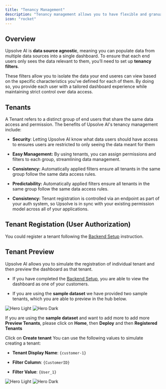 ```yaml
---
title: "Tenancy Management"
description: "Tenancy management allows you to have flexible and granuar data permissioning control"
icon: "rocket"
---
```


## Overview

Upsolve AI is **data source agnostic**, meaning you can populate data from multiple data sources into a single dashboard.
To ensure that each end users only sees the data relevant to them, you’ll need to set up **tenancy filters**.

These filters allow you to isolate the data your end useres can view based on the specific characteristics you've defined for each of them.
By doing so, you provide each user with a tailored dashboard experience while maintaining strict control over data access.

## Tenants

A Tenant refers to a distinct group of end users that share the same data access and permission. The benefits of Upsolve AI's tenancy management include:

* **Security**: Letting Upsolve AI know what data users should have access to ensures users are restricted to only seeing the data meant for them

* **Easy Management:** By using tenants, you can assign permissions and filters to each group, streamlining data management.

* **Consistency:** Automatically applied filters ensure all tenants in the same group follow the same data access rules.

* **Predictability:** Automatically applied filters ensure all tenants in the same group follow the same data access rules.

* **Consistency:** Tenant registration is controlled via an endpoint as part of your auth system, so Upsolve is in sync with your existing permission model across all of your applications.

## Tenant Registation (User Authorization)

You could register a tenant following the [Backend Setup](/deploy-dashboards/backend-setup) instruction.

## Tenant Preview

Upsolve AI allows you to simulate the registration of individual tenant and then preview the dashboard as that tenant.

* If you have completed the [Backend Setup](/deploy-dashboards/backend-setup), you are able to view the dashboard as one of your customers.

* If you are using the **sample dataset** we have provided two sample tenants, which you are able to preview in the hub below.

<Frame>
  <img className="block dark:hidden" src="/images/build-your-first-dashboard/light/preview-as.png" alt="Hero Light" />

  <img className="hidden dark:block" src="/images/build-your-first-dashboard/dark/preview-as-dark.png" alt="Hero Dark" />
</Frame>

If you are using the **sample dataset** and want to add more to add more **Preview Tenants**, please click on **Home**, then **Deploy** and then **Registered Tenants**

Click on **Create tenant**
You can use the following values to simulate creating a tenant:

* **Tenant Display Name**: `{customer-1}`

* **Filter Column**: `{CustomerID}`

* **Filter Value**: `{User_1}`

<Frame>
  <img className="block dark:hidden" src="/images/build-your-first-dashboard/create-tenant.png" alt="Hero Light" />

  <img className="hidden dark:block" src="/images/build-your-first-dashboard/create-tenant-dark.png" alt="Hero Dark" />
</Frame>